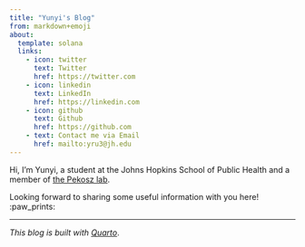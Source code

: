 ```yaml
---
title: "Yunyi's Blog"
from: markdown+emoji
about:
  template: solana
  links:
    - icon: twitter
      text: Twitter
      href: https://twitter.com
    - icon: linkedin
      text: LinkedIn
      href: https://linkedin.com
    - icon: github
      text: Github
      href: https://github.com
    - text: Contact me via Email
      href: mailto:yru3@jh.edu
---
```


```{=html}
<style>
  body {
  background-image: url("background.JPG");
  background-size: cover;
  background-repeat: no-repeat;
}
</style>
```
Hi, I’m Yunyi, a student at the Johns Hopkins School of Public Health and a member of [the Pekosz lab](https://pekoszlab.com/).

Looking forward to sharing some useful information with you here! :paw_prints:

------------------------------------------------------------------------

*This blog is built with [Quarto](https://quarto.org/)*.
